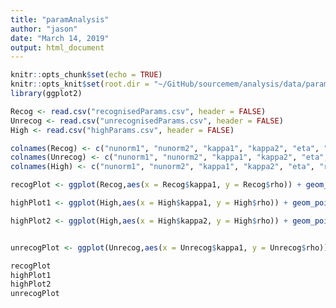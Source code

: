 ```yaml
---
title: "paramAnalysis"
author: "jason"
date: "March 14, 2019"
output: html_document
---
```


```r
knitr::opts_chunk$set(echo = TRUE)
knitr::opts_knit$set(root.dir = "~/GitHub/sourcemem/analysis/data/parameterEstimates")
library(ggplot2)
```

```r
Recog <- read.csv("recognisedParams.csv", header = FALSE)
Unrecog <- read.csv("unrecognisedParams.csv", header = FALSE)
High <- read.csv("highParams.csv", header = FALSE)

colnames(Recog) <- c("nunorm1", "nunorm2", "kappa1", "kappa2", "eta", "rho", "a", "Ter", "st")
colnames(Unrecog) <- c("nunorm1", "nunorm2", "kappa1", "kappa2", "eta", "rho", "a", "Ter", "st")
colnames(High) <- c("nunorm1", "nunorm2", "kappa1", "kappa2", "eta", "rho", "a", "Ter", "st")
```

```r
recogPlot <- ggplot(Recog,aes(x = Recog$kappa1, y = Recog$rho)) + geom_point(color = "blue") + geom_text(label=rownames(High), nudge_x = 0.05, nudge_y = 0.05) + labs(title ="Recognised", x = "kappa1", y = "rho")

highPlot1 <- ggplot(High,aes(x = High$kappa1, y = High$rho)) + geom_point(color = "red") + geom_text(label=rownames(High), nudge_x = 0.05, nudge_y = 0.05)+ labs(title ="Recognised High Confidence (Low Img)", x = "kappa1", y = "rho")

highPlot2 <- ggplot(High,aes(x = High$kappa2, y = High$rho)) + geom_point(color = "red") + geom_text(label=rownames(High), nudge_x = 0.05, nudge_y = 0.05) + labs(title ="Recognised High Confidence (High Img)", x = "kappa2", y = "rho")


unrecogPlot <- ggplot(Unrecog,aes(x = Unrecog$kappa1, y = Unrecog$rho)) + geom_point(colour = "green") + geom_text(label=rownames(Unrecog), nudge_x = 0.05, nudge_y = 0.05) + labs(title ="Unrecognised", x = "kappa1", y = "rho")
```

```r
recogPlot
highPlot1
highPlot2
unrecogPlot
```